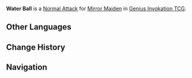 {{Genius Invokation TCG Skill Infobox
|title      = Water Ball
|image      = Water Ball Character Card Skill.png
|type       = Normal Attack
|character  = Mirror Maiden
|element    = Hydro
|matching   = 1
|unaligned  = 2
|effect     = Deals 1 {{Color|Hydro DMG}}.
|order      = 1
}}
'''Water Ball''' is a [[Character Card Normal Attack|Normal Attack]] for [[Mirror Maiden (Character Card)|Mirror Maiden]] in [[Genius Invokation TCG]].

==Other Languages==
{{Other Languages
|en      = Water Ball
|zhs     = 水弹
|zhs_rm  = Shuǐdàn
|zht     = 水彈
|zht_rm  = Shuǐdàn
|zh_tl   = 
|ja      = 水弾
|ja_rm   = Suidan{{Assumed}}
|ja_tl   = Water Bullet
|ko      = 물폭탄
|ko_rm   = Mulpoktan
|ko_tl   = Water Bomb
|es      = Hidrobomba
|es_tl   = 
|fr      = Boule d'eau
|fr_tl   = Water Ball
|ru      = Водяной снаряд
|ru_tl   = Water Missile
|th      = Water Ball
|vi      = Bóng Nước
|vi_tl   = Water Ball
|de      = Wassergeschosse
|de_tl   = Water Missile
|id      = Water Ball
|pt      = Bomba de Água
|pt_tl   = 
|tr      = Su Mermisi
|tr_tl   = 
|it      = Hydrobomba
|it_tl   = Hydrobomb
}}

==Change History==
{{Change History|3.3}}

==Navigation==
{{Genius Invokation TCG Skill Navbox|Mirror Maiden}}